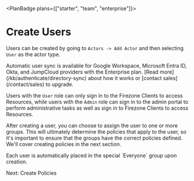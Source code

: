 
<PlanBadge plans={["starter", "team", "enterprise"]}>

# Create Users

</PlanBadge>

Users can be created by going to `Actors -> Add Actor` and then selecting `User`
as the actor type.

<Alert color="info">
  Automatic user sync is available for Google Workspace, Microsoft Entra ID,
  Okta, and JumpCloud providers with the Enterprise plan. [Read
  more](/kb/authenticate/directory-sync) about how it works or [contact
  sales](/contact/sales) to upgrade.
</Alert>

Users with the `User` role can only sign in to the Firezone Clients to access
Resources, while users with the `Admin` role can sign in to the admin portal to
perform administrative tasks as well as sign in to Firezone Clients to access
Resources.

After creating a user, you can choose to assign the user to one or more groups. This will
ultimately determine the policies that apply to the user, so it's important to
ensure that the groups have the correct policies defined. We'll cover creating policies
in the next section.

<Alert color="warning">
  Each user is automatically placed in the special `Everyone` group upon
  creation.
</Alert>

<NextStep href="/kb/deploy/policies">Next: Create Policies</NextStep>

<SupportOptions />
